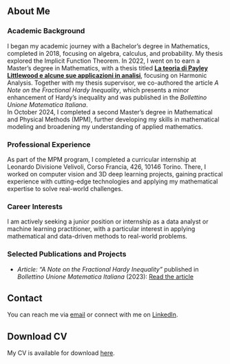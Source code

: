 ## About Me

### Academic Background
I began my academic journey with a Bachelor's degree in Mathematics, completed in 2018, focusing on algebra, calculus, and probability. My thesis explored the Implicit Function Theorem. In 2022, I went on to earn a Master’s degree in Mathematics, with a thesis titled **[La teoria di Payley Littlewood e alcune sue applicazioni in analisi](https://etd.adm.unipi.it/theses/available/etd-10012022-110009/)**, focusing on Harmonic Analysis. Together with my thesis supervisor, we co-authored the article *A Note on the Fractional Hardy Inequality*, which presents a minor enhancement of Hardy’s inequality and was published in the *Bollettino Unione Matematica Italiana*.  
In October 2024, I completed a second Master’s degree in Mathematical and Physical Methods (MPM), further developing my skills in mathematical modeling and broadening my understanding of applied mathematics.

### Professional Experience
As part of the MPM program, I completed a curricular internship at Leonardo Divisione Velivoli, Corso Francia, 426, 10146 Torino. There, I worked on computer vision and 3D deep learning projects, gaining practical experience with cutting-edge technologies and applying my mathematical expertise to solve real-world challenges.

### Career Interests
I am actively seeking a junior position or internship as a data analyst or machine learning practitioner, with a particular interest in applying mathematical and data-driven methods to real-world problems.

### Selected Publications and Projects
- *Article: "A Note on the Fractional Hardy Inequality"* published in *Bollettino Unione Matematica Italiana* (2023): [Read the article](https://doi.org/10.1007/s40574-023-00359-7)


## Contact

You can reach me via [email](mailto:aldovardimatteo25@gmail.com) or connect with me on [LinkedIn](https://www.linkedin.com/in/matteo-aldovardi-63520b257).

## Download CV

My CV is available for download [here](https://drive.google.com/file/d/1SyYG8UxPTUUuVwG9SVNIhwt3mdk5LSuv/view).
